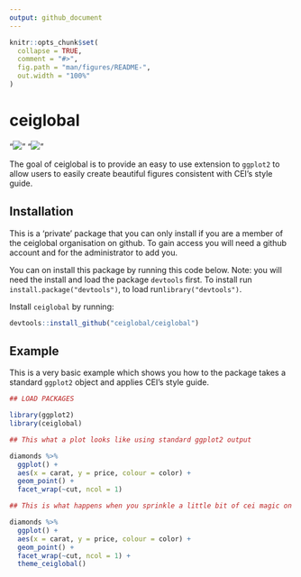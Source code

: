 ```yaml
---
output: github_document
---
```


```r
knitr::opts_chunk$set(
  collapse = TRUE,
  comment = "#>",
  fig.path = "man/figures/README-",
  out.width = "100%"
)
```

# ceiglobal

<!-- badges: start -->
"[![](https://img.shields.io/badge/lifecycle-Experimental-orange.svg)](https://www.tidyverse.org/lifecycle/#Experimental)"
"![](https://img.shields.io/badge/Most%20used%20package-in%20CEI-green.svg)"
<!-- badges: end -->

The goal of ceiglobal is to provide an easy to use extension to `ggplot2` to allow users to easily create beautiful figures consistent with CEI's style guide.

## Installation

This is a 'private' package that you can only install if you are a member of the ceiglobal organisation on github. To gain access you will need a github account and for the administrator to add you. 

You can on install this package by running this code below. Note: you will need the install and load the package `devtools` first. To install run `install.package("devtools")`, to load run`library("devtools")`. 

Install `ceiglobal` by running:

``` r
devtools::install_github("ceiglobal/ceiglobal")
```

## Example

This is a very basic example which shows you how to the package takes a standard `ggplot2` object and applies CEI's style guide.

```r
## LOAD PACKAGES

library(ggplot2)
library(ceiglobal)

## This what a plot looks like using standard ggplot2 output

diamonds %>%
  ggplot() +
  aes(x = carat, y = price, colour = color) +
  geom_point() +
  facet_wrap(~cut, ncol = 1)

## This is what happens when you sprinkle a little bit of cei magic on it

diamonds %>%
  ggplot() +
  aes(x = carat, y = price, colour = color) +
  geom_point() +
  facet_wrap(~cut, ncol = 1) +
  theme_ceiglobal()
```
